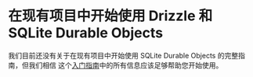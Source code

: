 
<Breadcrumbs/>

# 在现有项目中开始使用 Drizzle 和 SQLite Durable Objects

我们目前还没有关于在现有项目中开始使用 SQLite Durable Objects 的完整指南，但我们相信
这个[入门指南](/docs/get-started/do-new)中的所有信息应该足够帮助您开始使用。

